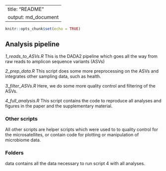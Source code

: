 
---
title: "README"
output: md_document
---

```r
knitr::opts_chunk$set(echo = TRUE)
```

## Analysis pipeline

_1_reads_to_ASVs.R_
This is the DADA2 pipeline which goes all the way from raw reads to 
amplicon sequence variants (ASVs)

_2_prep_data.R_
This script does some more preprocessing on the ASVs and integrates
other sampling data, such as health.

_3_filter_ASVs.R_
Here, we do some more quality control and filtering of the ASVs.

_4_full_analysis.R_
This script contains the code to reproduce all analyses and figures 
in the paper and the supplementary material.

### Other scripts
All other scripts are helper scripts which were used to to quality control
for the microsatellites, or contain code for plotting or manipulation 
of microbiome data.

### Folders
data contains all the data necessary to run script 4 with all analyses.

